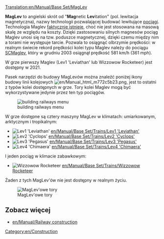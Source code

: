 [[Translation:en/Manual/Base Set/MagLev]]
{{en/Types of railways}}

'''MagLev''' to angielski skrót od "'''Mag'''netic '''Lev'''itation" (pol. lewitacja magnetyczna), nazwy technologii pozwalającej budować lewitujące [[pl/Manual/Pociągi|pociągi]]. Technologia Maglev [http://en.wikipedia.org/wiki/Maglev faktycznie istnieje], choć nie jest stosowana na masową skalę ze względu na koszty. Dzięki zastosowaniu silnych magnesów pociąg Maglev unosi się na tzw. poduszce magnetycznej, dzięki czemu między nim a torami nie występuje tarcie. Pozwala to osiągnąć olbrzymie prędkości: w realnym świecie rekord prędkości kolei typu Maglev należy do pociągu [https://en.wikipedia.org/wiki/SCMaglev SCMaglev], który w grudniu 2003 osiągnął prędkość 581 km/h (361 mph).

W grze pierwszy Maglev (Lev1 'Leviathan' lub Wizzowow Rocketeer) jest dostępny w 2021.

Pasek narzędzi do budowy MagLevów można znaleźć poniżej ikony budowy linii kolejowych [[File:en/Manual html m772c5b23.png]], jest to ostatni z typów kolei dostępnych w grze. Tory kolei Maglev mogą być wykorzystywane jedynie przez ten typ pociągów. 

[[File:en/Openttd-rail1.png|none|building railways menu]]

W grze dostępne są cztery maszyny MagLev w klimatach: umiarkowanym, arktycznym i tropikalnym:
*[[File:en/Lev1leviathan.png|Lev1 'Leviathan']] [[en/Manual/Base Set/Trains/Lev1 'Leviathan']]
*[[File:en/Lev2cyclops.png|Lev2 'Cyclops']] [[en/Manual/Base Set/Trains/Lev2 'Cyclops']]
*[[File:en/Lev3pegasus.png|Lev3 'Pegasus']] [[en/Manual/Base Set/Trains/Lev3 'Pegasus']]
*[[File:en/Lev4chimaerarhead.png|Lev4 'Chimaera']] [[en/Manual/Base Set/Trains/Lev4 'Chimaera']]
I jeden pociąg w klimacie zabawkowym:
*[[File:en/Wizzowowrocketeer.png|Wizzowow Rocketeer]] [[en/Manual/Base Set/Trains/Wizzowow Rocketeer]]

Żaden z tych MagLev'ów nie jest dostępny w realnym życiu.

[[File:en/MaglevTemp.png|none|frame|MagLev'owe tory]]

==Zobacz więcej==
*[[en/Manual/Railway construction]]

[[Category:en/Construction]]